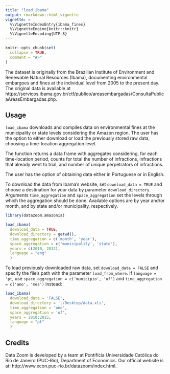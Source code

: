 ```yaml
---
title: "load_ibama"
output: rmarkdown::html_vignette
vignette: >
  %\VignetteIndexEntry{ibama_fines}
  %\VignetteEngine{knitr::knitr}
  %\VignetteEncoding{UTF-8}
---
```


```r
knitr::opts_chunk$set(
  collapse = TRUE,
  comment = "#>"
)
```

The dataset is originally from the Brazilian Institute of Environment and Renewable 
Natural Resources (Ibama), documenting environmental embargoes and fines at the individual
level from 2005 to the present day. The original data is available at
https://servicos.ibama.gov.br/ctf/publico/areasembargadas/ConsultaPublicaAreasEmbargadas.php.  

## Usage

```load_ibama``` downloads and compiles data on environmental fines at the municipality or
state levels considering the Amazon region. The user has the option to either download
or load the previously stored raw data, choosing a time-location aggregation level.

The function returns a data frame with aggregates considering, for each
time-location period, counts for total the number of infractions, 
infractions that already went to trial, and 
number of unique perpetrators of infractions.

The user has the option of obtaining data either in Portuguese or in English.

To download the data from Ibama's website, set ```download_data = TRUE``` and choose
a destination for your data by parameter ```download_directory```. Arguments
```time_aggregation``` and ```space_aggregation``` set the levels through which the aggregation
should be done. Available options are by year and/or month, and by state and/or 
municipality, respectively.


```r

library(datazoom.amazonia)

load_ibama(
  download_data = TRUE, 
  download_directory = getwd(),
  time_aggregation = c('month', 'year'),
  space_aggregation = c('municipality', 'state'),
  years = c(2010, 2012),
  language = "eng"
  )
```

To load previously downloaded raw data, set ```download_data = FALSE``` and specify the
file's path with the parameter ```load_from_where```. If ```language = 'pt```, use 
```space_aggregation = c('municipio', 'uf')``` and ```time_aggregation = c('ano', 'mes')``` instead:

```r

load_ibama(
  download_data = 'FALSE', 
  download_directory = './Desktop/data.xls',
  time_aggregation = 'ano',
  space_aggregation = 'uf',
  years = 2010:2015,
  language = "pt"
  )
```


## Credits

Data Zoom is developed by a team at Pontifícia Universidade Católica do Rio de Janeiro (PUC-Rio), Department of Economics. Our official website is at: http://www.econ.puc-rio.br/datazoom/index.html.

